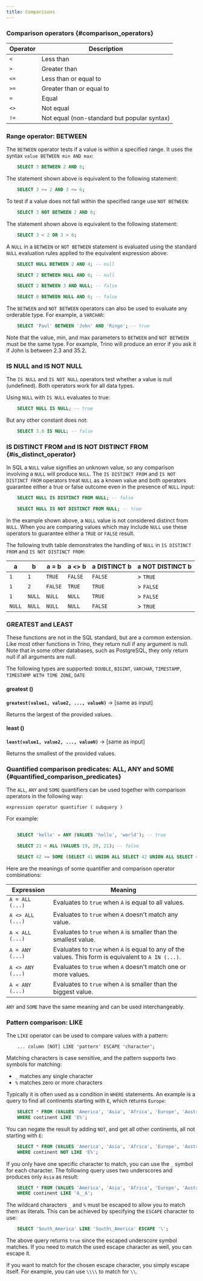 ```yaml
---
title: Comparisons
---
```


### Comparison operators \{#comparison_operators}

| Operator | Description                               |
| -------- | ----------------------------------------- |
| `<`      | Less than                                 |
| `>`      | Greater than                              |
| `<=`     | Less than or equal to                     |
| `>=`     | Greater than or equal to                  |
| `=`      | Equal                                     |
| `<>`     | Not equal                                 |
| `!=`     | Not equal (non-standard but popular syntax) |


### Range operator: BETWEEN 

The `BETWEEN` operator tests if a value is within a specified range. It
uses the syntax `value BETWEEN min AND max`:
```sql
    SELECT 3 BETWEEN 2 AND 6;
```
The statement shown above is equivalent to the following statement:
```sql
    SELECT 3 >= 2 AND 3 <= 6;
```
To test if a value does not fall within the specified range use
`NOT BETWEEN`:
```sql
    SELECT 3 NOT BETWEEN 2 AND 6;
```
The statement shown above is equivalent to the following statement:
```sql
    SELECT 3 < 2 OR 3 > 6;
```
A `NULL` in a `BETWEEN` or `NOT BETWEEN` statement is evaluated using
the standard `NULL` evaluation rules applied to the equivalent
expression above:
```sql
    SELECT NULL BETWEEN 2 AND 4; -- null

    SELECT 2 BETWEEN NULL AND 6; -- null

    SELECT 2 BETWEEN 3 AND NULL; -- false

    SELECT 8 BETWEEN NULL AND 6; -- false
```
The `BETWEEN` and `NOT BETWEEN` operators can also be used to evaluate
any orderable type. For example, a `VARCHAR`:
```sql
    SELECT 'Paul' BETWEEN 'John' AND 'Ringo'; -- true
```
Note that the value, min, and max parameters to `BETWEEN` and
`NOT BETWEEN` must be the same type. For example, Trino will produce an
error if you ask it if John is between 2.3 and 35.2.

### IS NULL and IS NOT NULL

The `IS NULL` and `IS NOT NULL` operators test whether a value is null
(undefined). Both operators work for all data types.

Using `NULL` with `IS NULL` evaluates to true:
```sql
    SELECT NULL IS NULL; -- true
```
But any other constant does not:
```sql
    SELECT 3.0 IS NULL; -- false
```
### IS DISTINCT FROM and IS NOT DISTINCT FROM \{#is_distinct_operator}

In SQL a `NULL` value signifies an unknown value, so any comparison
involving a `NULL` will produce `NULL`. The `IS DISTINCT FROM` and
`IS NOT DISTINCT FROM` operators treat `NULL` as a known value and both
operators guarantee either a true or false outcome even in the presence
of `NULL` input:
```sql
    SELECT NULL IS DISTINCT FROM NULL; -- false

    SELECT NULL IS NOT DISTINCT FROM NULL; -- true
```
In the example shown above, a `NULL` value is not considered distinct
from `NULL`. When you are comparing values which may include `NULL` use
these operators to guarantee either a `TRUE` or `FALSE` result.

The following truth table demonstrates the handling of `NULL` in
`IS DISTINCT FROM` and `IS NOT DISTINCT FROM`:

| a      | b      | a = b   | a \<\> b | a DISTINCT b | a NOT DISTINCT b |
|--------|--------|---------|----------|--------------|------------------|
| `1`    | `1`    | `TRUE`  | `FALSE`  | `FALSE`      | > `TRUE`         |
| `1`    | `2`    | `FALSE` | `TRUE`   | `TRUE`       | > `FALSE`        |
| `1`    | `NULL` | `NULL`  | `NULL`   | `TRUE`       | > `FALSE`        |
| `NULL` | `NULL` | `NULL`  | `NULL`   | `FALSE`      | > `TRUE`         |


### GREATEST and LEAST

These functions are not in the SQL standard, but are a common extension.
Like most other functions in Trino, they return null if any argument is
null. Note that in some other databases, such as PostgreSQL, they only
return null if all arguments are null.

The following types are supported: `DOUBLE`, `BIGINT`, `VARCHAR`,
`TIMESTAMP`, `TIMESTAMP WITH TIME ZONE`, `DATE`

#### greatest ()
**``greatest(value1, value2, ..., valueN)``** →  [same as input]

Returns the largest of the provided values.

#### least ()
**``least(value1, value2, ..., valueN)``** →  [same as input]

Returns the smallest of the provided values.

### Quantified comparison predicates: ALL, ANY and SOME \{#quantified_comparison_predicates}

The `ALL`, `ANY` and `SOME` quantifiers can be used together with
comparison operators in the following way:

``` text
expression operator quantifier ( subquery )
```

For example:
```sql

    SELECT 'hello' = ANY (VALUES 'hello', 'world'); -- true

    SELECT 21 < ALL (VALUES 19, 20, 21); -- false

    SELECT 42 >= SOME (SELECT 41 UNION ALL SELECT 42 UNION ALL SELECT 43); -- true
```
Here are the meanings of some quantifier and comparison operator
combinations:

| Expression       | Meaning                                                                                      |
| ---------------- | --------------------------------------------------------------------------------------------- |
| `A = ALL (...)`  | Evaluates to `true` when `A` is equal to all values.                                          |
| `A <> ALL (...)` | Evaluates to `true` when `A` doesn't match any value.                                         |
| `A < ALL (...)`  | Evaluates to `true` when `A` is smaller than the smallest value.                              |
| `A = ANY (...)`  | Evaluates to `true` when `A` is equal to any of the values. This form is equivalent to `A IN (...)`. |
| `A <> ANY (...)` | Evaluates to `true` when `A` doesn't match one or more values.                                |
| `A < ANY (...)`  | Evaluates to `true` when `A` is smaller than the biggest value.                                |

`ANY` and `SOME` have the same meaning and can be used interchangeably.

### Pattern comparison: LIKE

The `LIKE` operator can be used to compare values with a pattern:
```text
    ... column [NOT] LIKE 'pattern' ESCAPE 'character';
```
Matching characters is case sensitive, and the pattern supports two
symbols for matching:

-   `_` matches any single character
-   `%` matches zero or more characters

Typically it is often used as a condition in `WHERE` statements. An
example is a query to find all continents starting with `E`, which
returns `Europe`:
```sql
    SELECT * FROM (VALUES 'America', 'Asia', 'Africa', 'Europe', 'Australia', 'Antarctica') AS t (continent)
    WHERE continent LIKE 'E%';
```
You can negate the result by adding `NOT`, and get all other continents,
all not starting with `E`:
```sql
    SELECT * FROM (VALUES 'America', 'Asia', 'Africa', 'Europe', 'Australia', 'Antarctica') AS t (continent)
    WHERE continent NOT LIKE 'E%';
```

If you only have one specific character to match, you can use the `_`
symbol for each character. The following query uses two underscores and
produces only `Asia` as result:
```sql
    SELECT * FROM (VALUES 'America', 'Asia', 'Africa', 'Europe', 'Australia', 'Antarctica') AS t (continent)
    WHERE continent LIKE 'A__A';
```

The wildcard characters `_` and `%` must be escaped to allow you to
match them as literals. This can be achieved by specifying the `ESCAPE`
character to use:
```sql
    SELECT 'South_America' LIKE 'South\_America' ESCAPE '\';
```

The above query returns `true` since the escaped underscore symbol
matches. If you need to match the used escape character as well, you can
escape it.

If you want to match for the chosen escape character, you simply escape
itself. For example, you can use `\\\\` to match for `\\`.
